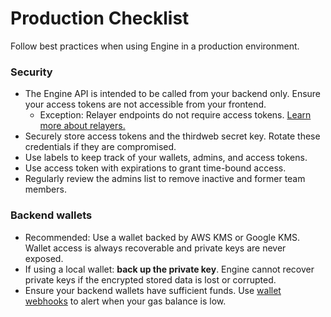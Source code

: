 # Production Checklist

Follow best practices when using Engine in a production environment.

### Security

- The Engine API is intended to be called from your backend only. Ensure your access tokens are not accessible from your frontend.
  - Exception: Relayer endpoints do not require access tokens. [Learn more about relayers.](infrastructure/engine/guides/relayer)
- Securely store access tokens and the thirdweb secret key. Rotate these credentials if they are compromised.
- Use labels to keep track of your wallets, admins, and access tokens.
- Use access token with expirations to grant time-bound access.
- Regularly review the admins list to remove inactive and former team members.

### Backend wallets

- Recommended: Use a wallet backed by AWS KMS or Google KMS. Wallet access is always recoverable and private keys are never exposed.
- If using a local wallet: **back up the private key**. Engine cannot recover private keys if the encrypted stored data is lost or corrupted.
- Ensure your backend wallets have sufficient funds. Use [wallet webhooks](/engine/features/webhooks) to alert when your gas balance is low.
